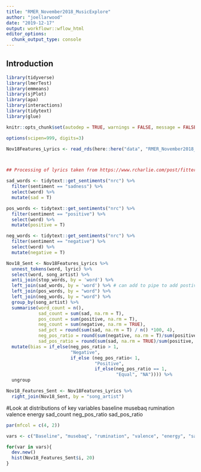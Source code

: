 ```yaml
---
title: "RMER_November2018_MusicExplore"
author: "joellarwood"
date: "2019-12-17"
output: workflowr::wflow_html
editor_options:
  chunk_output_type: console
---
```


## Introduction


```r
library(tidyverse)
library(lmerTest)
library(emmeans)
library(sjPlot)
library(apa)
library(interactions)
library(tidytext)
library(glue)

knitr::opts_chunk$set(autodep = TRUE, warnings = FALSE, message = FALSE)

options(scipen=999, digits=3)
```


```r

Nov18Features_Lyrics <- read_rds(here::here("data", "RMER_November2018_Spotify_Lyrics.rds")) 



## Processing of lyrics taken from https://www.rcharlie.com/post/fitter-happier/

sad_words <- tidytext::get_sentiments("nrc") %>% 
  filter(sentiment == "sadness") %>% 
  select(word) %>% 
  mutate(sad = T)

pos_words <- tidytext::get_sentiments("nrc") %>% 
  filter(sentiment == "positive") %>% 
  select(word) %>% 
  mutate(positive = T)

neg_words <- tidytext::get_sentiments("nrc") %>% 
  filter(sentiment == "negative") %>% 
  select(word) %>% 
  mutate(negative = T)

Nov18_Sent <- Nov18Features_Lyrics %>% 
  unnest_tokens(word, lyric) %>%
  select(word, song_artist) %>% 
  anti_join(stop_words, by = 'word') %>%
  left_join(sad_words, by = 'word') %>% # can add to pipe to add postive, angry, words etc by creating a new data frame that just has those words (i.e. get_sentiments("nrc") %>% filter(sentiments == "sentiment") %>%  ... )
  left_join(pos_words, by = "word") %>% 
  left_join(neg_words, by = "word") %>% 
  group_by(song_artist) %>% 
  summarise(word_count = n(),
            sad_count = sum(sad, na.rm = T), 
            pos_count = sum(positive, na.rm = T), 
            neg_count = sum(negative, na.rm = TRUE), 
            sad_pct = round(sum(sad, na.rm = T) / n() *100, 4),
            neg_pos_ratio = round(sum(negative, na.rm = T)/sum(positive, na.rm = TRUE), 4), 
            sad_pos_ratio = round(sum(sad, na.rm = TRUE)/sum(positive, na.rm = TRUE), 4)) %>% 
  mutate(bias = if_else(neg_pos_ratio > 1, 
                        "Negative", 
                        if_else (neg_pos_ratio< 1,
                                 "Positive",
                                 if_else(neg_pos_ratio == 1, 
                                         "Equal", "NA")))) %>% 
  ungroup

Nov18_Features_Sent <- Nov18Features_Lyrics %>% 
  right_join(Nov18_Sent, by = "song_artist")

```

#Look at distributions of key variables 
baseline
musebaq
rumination 
valence 
energy 
sad_count
neg_pos_ratio
sad_pos_ratio

```r
par(mfcol = c(4, 2))

vars <- c("Baseline", "musebaq", "rumination", "valence", "energy", "sad_count", "neg_pos_ratio", "sad_pos_ratio")

for(var in vars){
  dev.new()
  hist(Nov18_Features_Sent$i, 20)
}

```



